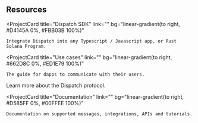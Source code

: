 ## Resources

<ProjectCard
  title="Dispatch SDK"
  link=""
  bg="linear-gradient(to right, #D4145A 0%, #FBB03B 100%)"
>
    Integrate Dispatch into any Typescript / Javascript app, or Rust Solana Program.
</ProjectCard>

<ProjectCard
  title="Use cases"
  link=""
  bg="linear-gradient(to right, #662D8C 0%, #ED1E79 100%)"
>
    The guide for dapps to communicate with their users.

</ProjectCard>
<ProjectCard
  title="Protocol Whitepaper"
  link=""
  bg="linear-gradient(to right, #009245 0%, #FCEE21 100%)"
>
    Learn more about the Dispatch protocol.
</ProjectCard>

<ProjectCard
  title="Documentation"
  link=""
  bg="linear-gradient(to right, #D585FF 0%, #00FFEE 100%)"
>
    Documentation on supported messages, integrations, APIs and tutorials.
</ProjectCard>
